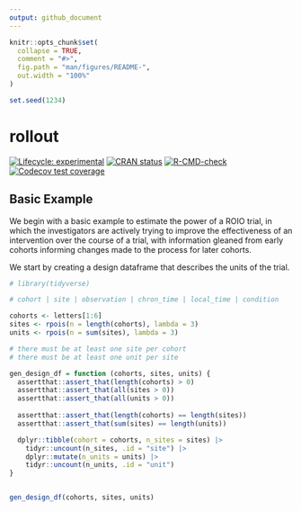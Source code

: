 ```yaml
---
output: github_document
---
```


<!-- README.md is generated from README.Rmd. Please edit that file -->

```r
knitr::opts_chunk$set(
  collapse = TRUE,
  comment = "#>",
  fig.path = "man/figures/README-",
  out.width = "100%"
)

set.seed(1234)
```

# rollout

<!-- badges: start -->
[![Lifecycle: experimental](https://img.shields.io/badge/lifecycle-experimental-orange.svg)](https://lifecycle.r-lib.org/articles/stages.html#experimental)
[![CRAN status](https://www.r-pkg.org/badges/version/rollout)](https://CRAN.R-project.org/package=rollout)
[![R-CMD-check](https://github.com/iancero/rollout/actions/workflows/R-CMD-check.yaml/badge.svg)](https://github.com/iancero/rollout/actions/workflows/R-CMD-check.yaml)
[![Codecov test coverage](https://codecov.io/gh/iancero/rollout/graph/badge.svg)](https://app.codecov.io/gh/iancero/rollout)
<!-- badges: end -->

## Basic Example

We begin with a basic example to estimate the power of a ROIO trial, in which the investigators are actively trying to improve the effectiveness of an intervention over the course of a trial, with information gleaned from early cohorts informing changes made to the process for later cohorts.

We start by creating a design dataframe that describes the units of the trial.

```r
# library(tidyverse)

# cohort | site | observation | chron_time | local_time | condition

cohorts <- letters[1:6]
sites <- rpois(n = length(cohorts), lambda = 3)
units <- rpois(n = sum(sites), lambda = 3)

# there must be at least one site per cohort
# there must be at least one unit per site

gen_design_df = function (cohorts, sites, units) {
  assertthat::assert_that(length(cohorts) > 0)
  assertthat::assert_that(all(sites > 0))
  assertthat::assert_that(all(units > 0))
  
  assertthat::assert_that(length(cohorts) == length(sites))
  assertthat::assert_that(sum(sites) == length(units))

  dplyr::tibble(cohort = cohorts, n_sites = sites) |> 
    tidyr::uncount(n_sites, .id = "site") |> 
    dplyr::mutate(n_units = units) |> 
    tidyr::uncount(n_units, .id = "unit")
}


gen_design_df(cohorts, sites, units)
```
























